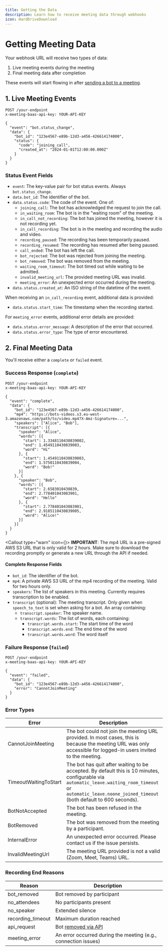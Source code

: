 ```yaml
---
title: Getting the Data
description: Learn how to receive meeting data through webhooks
icon: HardDriveDownload
---
```




# Getting Meeting Data

Your webhook URL will receive two types of data:

1. Live meeting events during the meeting
2. Final meeting data after completion

These events will start flowing in after [sending a bot to a meeting](/docs/api/getting-started/sending-a-bot).

## 1. Live Meeting Events

```http
POST /your-endpoint
x-meeting-baas-api-key: YOUR-API-KEY

{
  "event": "bot.status_change",
  "data": {
    "bot_id": "123e4567-e89b-12d3-a456-426614174000",
    "status": {
      "code": "joining_call",
      "created_at": "2024-01-01T12:00:00.000Z"
    }
  }
}
```

### Status Event Fields

- `event`: The key-value pair for bot status events. Always `bot.status_change`.
- `data.bot_id`: The identifier of the bot.
- `data.status.code`: The code of the event. One of:
  - `joining_call`: The bot has acknowledged the request to join the call.
  - `in_waiting_room`: The bot is in the "waiting room" of the meeting.
  - `in_call_not_recording`: The bot has joined the meeting, however it is not recording yet.
  - `in_call_recording`: The bot is in the meeting and recording the audio and video.
  - `recording_paused`: The recording has been temporarily paused.
  - `recording_resumed`: The recording has resumed after being paused.
  - `call_ended`: The bot has left the call.
  - `bot_rejected`: The bot was rejected from joining the meeting.
  - `bot_removed`: The bot was removed from the meeting.
  - `waiting_room_timeout`: The bot timed out while waiting to be admitted.
  - `invalid_meeting_url`: The provided meeting URL was invalid.
  - `meeting_error`: An unexpected error occurred during the meeting.
- `data.status.created_at`: An ISO string of the datetime of the event.

When receiving an `in_call_recording` event, additional data is provided:

- `data.status.start_time`: The timestamp when the recording started.

For `meeting_error` events, additional error details are provided:

- `data.status.error_message`: A description of the error that occurred.
- `data.status.error_type`: The type of error encountered.

## 2. Final Meeting Data

You'll receive either a `complete` or `failed` event.

### Success Response (`complete`)

```http
POST /your-endpoint
x-meeting-baas-api-key: YOUR-API-KEY

{
  "event": "complete",
  "data": {
    "bot_id": "123e4567-e89b-12d3-a456-426614174000",
    "mp4": "https://bots-videos.s3.eu-west-3.amazonaws.com/path/to/video.mp4?X-Amz-Signature=...",
    "speakers": ["Alice", "Bob"],
    "transcript": [{
      "speaker": "Alice",
      "words": [{
        "start": 1.3348110430839002,
        "end": 1.4549110430839003,
        "word": "Hi"
      }, {
        "start": 1.4549110430839003,
        "end": 1.5750110430839004,
        "word": "Bob!"
      }]
    }, {
      "speaker": "Bob",
      "words": [{
        "start": 2.6583010430839,
        "end": 2.778401043083901,
        "word": "Hello"
      }, {
        "start": 2.778401043083901,
        "end": 2.9185110430839005,
        "word": "Alice!"
      }]
    }]
  }
}
```

<Callout type="warn" icon={<AlertTriangle className="h-5 w-5" />}>
  **IMPORTANT**: The mp4 URL is a pre-signed AWS S3 URL that is only valid for 2
  hours. Make sure to download the recording promptly or generate a new URL
  through the API if needed.
</Callout>

#### Complete Response Fields

- `bot_id`: The identifier of the bot.
- `mp4`: A private AWS S3 URL of the mp4 recording of the meeting. Valid for two hours only.
- `speakers`: The list of speakers in this meeting. Currently requires transcription to be enabled.
- `transcript` (optional): The meeting transcript. Only given when `speech_to_text` is set when asking for a bot. An array containing:
  - `transcript.speaker`: The speaker name.
  - `transcript.words`: The list of words, each containing:
    - `transcript.words.start`: The start time of the word
    - `transcript.words.end`: The end time of the word
    - `transcript.words.word`: The word itself

### Failure Response (`failed`)

```http
POST /your-endpoint
x-meeting-baas-api-key: YOUR-API-KEY

{
  "event": "failed",
  "data": {
    "bot_id": "123e4567-e89b-12d3-a456-426614174000",
    "error": "CannotJoinMeeting"
  }
}
```

### Error Types

| Error                 | Description                                                                                                                                                                                                    |
| --------------------- | -------------------------------------------------------------------------------------------------------------------------------------------------------------------------------------------------------------- |
| CannotJoinMeeting     | The bot could not join the meeting URL provided. In most cases, this is because the meeting URL was only accessible for logged-in users invited to the meeting.                                                |
| TimeoutWaitingToStart | The bot has quit after waiting to be accepted. By default this is 10 minutes, configurable via `automatic_leave.waiting_room_timeout` or `automatic_leave.noone_joined_timeout` (both default to 600 seconds). |
| BotNotAccepted        | The bot has been refused in the meeting.                                                                                                                                                                       |
| BotRemoved            | The bot was removed from the meeting by a participant.                                                                                                                                                         |
| InternalError         | An unexpected error occurred. Please contact us if the issue persists.                                                                                                                                         |
| InvalidMeetingUrl     | The meeting URL provided is not a valid (Zoom, Meet, Teams) URL.                                                                                                                                               |

### Recording End Reasons

| Reason            | Description                                                     |
| ----------------- | --------------------------------------------------------------- |
| bot_removed       | Bot removed by participant                                      |
| no_attendees      | No participants present                                         |
| no_speaker        | Extended silence                                                |
| recording_timeout | Maximum duration reached                                        |
| api_request       | Bot [removed via API](/docs/api/getting-started/removing-a-bot) |
| meeting_error     | An error occurred during the meeting (e.g., connection issues)  |
